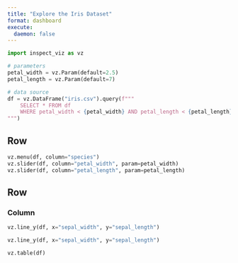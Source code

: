 ```yaml
---
title: "Explore the Iris Dataset"
format: dashboard
execute:
  daemon: false
---
```


```python
import inspect_viz as vz

# parameters
petal_width = vz.Param(default=2.5)
petal_length = vz.Param(default=7)

# data source
df = vz.DataFrame("iris.csv").query(f"""
    SELECT * FROM df 
    WHERE petal_width < {petal_width} AND petal_length < {petal_length}
""")
```


## Row {.toolbar}

```python
vz.menu(df, column="species")
vz.slider(df, column="petal_width", param=petal_width)
vz.slider(df, column="petal_length", param=petal_length)
```

## Row 

### Column

```python
vz.line_y(df, x="sepal_width", y="sepal_length")
```


```python
vz.line_y(df, x="sepal_width", y="sepal_length")
```


```python
vz.table(df)
```

